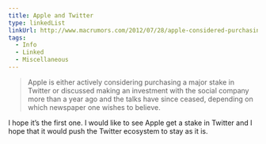 ```yaml
---
title: Apple and Twitter
type: linkedList
linkUrl: http://www.macrumors.com/2012/07/28/apple-considered-purchasing-a-large-stake-in-twitter/
tags:
  - Info
  - Linked
  - Miscellaneous
---
```


> Apple is either actively considering purchasing a major stake in Twitter or discussed making an investment with the social company more than a year ago and the talks have since ceased, depending on which newspaper one wishes to believe.

I hope it’s the first one. I would like to see Apple get a stake in Twitter and I hope that it would push the Twitter ecosystem to stay as it is.
